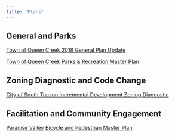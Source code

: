 ```yaml
---
title: "Plans"
---
```


## General and Parks
<p>[Town of Queen Creek 2018 General Plan Update](https://plan-et.us/town-of-queen-creek-2018-general-plan/)</p>
<p>[Town of Queen Creek Parks & Recreation Master Plan](https://plan-et.us/toqc-2017prplan/)</p>

## Zoning Diagnostic and Code Change
[City of South Tucson Incremental Development Zoning Diagnostic](https://www.southtucsonaz.gov/devservices/page/incremental-development-zoning-diagnostic)

## Facilitation and Community Engagement
[Paradise Valley Bicycle and Pedestrian Master Plan](https://plan-et.us/public-engagement/)


